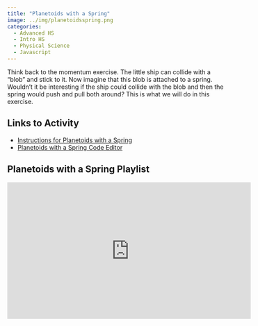```yaml
---
title: "Planetoids with a Spring"
image: ../img/planetoidsspring.png
categories:
  - Advanced HS
  - Intro HS
  - Physical Science
  - Javascript
---
```


Think back to the momentum exercise. The little ship can collide with a "blob" and stick to it. Now imagine that this blob is attached to a spring. Wouldn't it be interesting if the ship could collide with the blob and then the spring would push and pull both around? This is what we will do in this exercise.

## Links to Activity
* [Instructions for Planetoids with a Spring](https://www.asc.ohio-state.edu/orban.14//physics_coding/spring.html)
* [Planetoids with a Spring Code Editor](https://editor.p5js.org/ChrisOrban/sketches/BJm9lxHC7)

## Planetoids with a Spring Playlist

<iframe width="560" height="315" src="https://www.youtube.com/embed/videoseries?si=1Z5qE-xe6tBU_j0R&amp;list=PLISRe8GegO8Tvk8OGWoVAOYslcdSMFRnV" title="YouTube video player" frameborder="0" allow="accelerometer; autoplay; clipboard-write; encrypted-media; gyroscope; picture-in-picture; web-share" referrerpolicy="strict-origin-when-cross-origin" allowfullscreen></iframe>